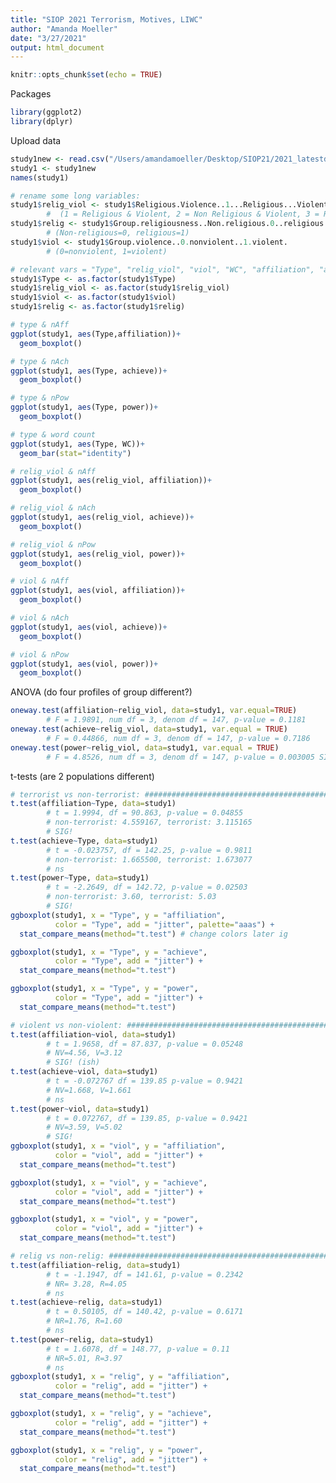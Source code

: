 ```yaml
---
title: "SIOP 2021 Terrorism, Motives, LIWC"
author: "Amanda Moeller"
date: "3/27/2021"
output: html_document
---
```


```r
knitr::opts_chunk$set(echo = TRUE)
```

Packages
```r
library(ggplot2)
library(dplyr)
```

Upload data
```r
study1new <- read.csv("/Users/amandamoeller/Desktop/SIOP21/2021_latestdata.csv")
study1 <- study1new
names(study1)
```

```r
# rename some long variables:
study1$relig_viol <- study1$Religious.Violence..1...Religious...Violent..2...Non.Religious...Violent..3...Religious...Non.Violent..4...Non.Religious...Non.Violent.
        #  (1 = Religious & Violent, 2 = Non Religious & Violent, 3 = Religious & Non Violent, 4 = Non Religious & Non-Violent)
study1$relig <- study1$Group.religiousness..Non.religious.0..religious.1.
        # (Non-religious=0, religious=1)
study1$viol <- study1$Group.violence..0.nonviolent..1.violent.
        # (0=nonviolent, 1=violent)

# relevant vars = "Type", "relig_viol", "viol", "WC", "affiliation", "achieve", "power"
study1$Type <- as.factor(study1$Type)
study1$relig_viol <- as.factor(study1$relig_viol)
study1$viol <- as.factor(study1$viol)
study1$relig <- as.factor(study1$relig)

# type & nAff
ggplot(study1, aes(Type,affiliation))+
  geom_boxplot()

# type & nAch
ggplot(study1, aes(Type, achieve))+
  geom_boxplot()

# type & nPow
ggplot(study1, aes(Type, power))+
  geom_boxplot()

# type & word count
ggplot(study1, aes(Type, WC))+
  geom_bar(stat="identity")

# relig_viol & nAff
ggplot(study1, aes(relig_viol, affiliation))+
  geom_boxplot()

# relig_viol & nAch
ggplot(study1, aes(relig_viol, achieve))+
  geom_boxplot()

# relig_viol & nPow
ggplot(study1, aes(relig_viol, power))+
  geom_boxplot()

# viol & nAff
ggplot(study1, aes(viol, affiliation))+
  geom_boxplot()

# viol & nAch
ggplot(study1, aes(viol, achieve))+
  geom_boxplot()

# viol & nPow
ggplot(study1, aes(viol, power))+
  geom_boxplot()
```

ANOVA (do four profiles of group different?)
```r
oneway.test(affiliation~relig_viol, data=study1, var.equal=TRUE)
        # F = 1.9891, num df = 3, denom df = 147, p-value = 0.1181
oneway.test(achieve~relig_viol, data=study1, var.equal = TRUE)
        # F = 0.44866, num df = 3, denom df = 147, p-value = 0.7186
oneway.test(power~relig_viol, data=study1, var.equal = TRUE)
        # F = 4.8526, num df = 3, denom df = 147, p-value = 0.003005 SIG!
```

t-tests (are 2 populations different)
```r
# terrorist vs non-terrorist: #####################################################
t.test(affiliation~Type, data=study1)
        # t = 1.9994, df = 90.863, p-value = 0.04855
        # non-terrorist: 4.559167, terrorist: 3.115165 
        # SIG!
t.test(achieve~Type, data=study1)
        # t = -0.023757, df = 142.25, p-value = 0.9811
        # non-terrorist: 1.665500, terrorist: 1.673077
        # ns
t.test(power~Type, data=study1)
        # t = -2.2649, df = 142.72, p-value = 0.02503
        # non-terrorist: 3.60, terrorist: 5.03
        # SIG!
ggboxplot(study1, x = "Type", y = "affiliation",
          color = "Type", add = "jitter", palette="aaas") +
  stat_compare_means(method="t.test") # change colors later ig

ggboxplot(study1, x = "Type", y = "achieve",
          color = "Type", add = "jitter") +
  stat_compare_means(method="t.test") 

ggboxplot(study1, x = "Type", y = "power",
          color = "Type", add = "jitter") +
  stat_compare_means(method="t.test") 

# violent vs non-violent: #####################################################
t.test(affiliation~viol, data=study1)
        # t = 1.9658, df = 87.837, p-value = 0.05248
        # NV=4.56, V=3.12
        # SIG! (ish)
t.test(achieve~viol, data=study1)
        # t = -0.072767 df = 139.85 p-value = 0.9421
        # NV=1.668, V=1.661
        # ns
t.test(power~viol, data=study1)
        # t = 0.072767, df = 139.85, p-value = 0.9421
        # NV=3.59, V=5.02
        # SIG!
ggboxplot(study1, x = "viol", y = "affiliation",
          color = "viol", add = "jitter") +
  stat_compare_means(method="t.test") 

ggboxplot(study1, x = "viol", y = "achieve",
          color = "viol", add = "jitter") +
  stat_compare_means(method="t.test") 

ggboxplot(study1, x = "viol", y = "power",
          color = "viol", add = "jitter") +
  stat_compare_means(method="t.test") 

# relig vs non-relig: #####################################################
t.test(affiliation~relig, data=study1)
        # t = -1.1947, df = 141.61, p-value = 0.2342
        # NR= 3.28, R=4.05
        # ns
t.test(achieve~relig, data=study1)
        # t = 0.50105, df = 140.42, p-value = 0.6171
        # NR=1.76, R=1.60
        # ns
t.test(power~relig, data=study1)
        # t = 1.6078, df = 148.77, p-value = 0.11
        # NR=5.01, R=3.97
        # ns
ggboxplot(study1, x = "relig", y = "affiliation",
          color = "relig", add = "jitter") +
  stat_compare_means(method="t.test") 

ggboxplot(study1, x = "relig", y = "achieve",
          color = "relig", add = "jitter") +
  stat_compare_means(method="t.test") 

ggboxplot(study1, x = "relig", y = "power",
          color = "relig", add = "jitter") +
  stat_compare_means(method="t.test") 
```




